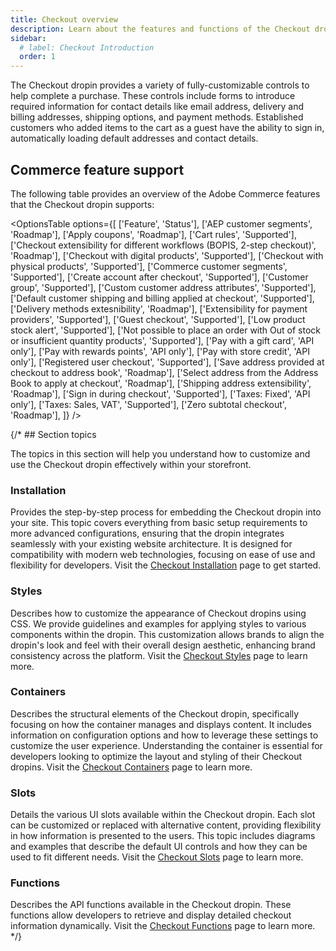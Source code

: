 ```yaml
---
title: Checkout overview
description: Learn about the features and functions of the Checkout dropin.
sidebar:
  # label: Checkout Introduction
  order: 1
---
```



The Checkout dropin provides a variety of fully-customizable controls to help complete a purchase. These controls include forms to introduce required information for contact details like email address, delivery and billing addresses, shipping options, and payment methods. Established customers who added items to the cart as a guest have the ability to sign in, automatically loading default addresses and contact details.

## Commerce feature support

The following table provides an overview of the Adobe Commerce features that the Checkout dropin supports:

<OptionsTable
  options={[
    ['Feature', 'Status'],
    ['AEP customer segments', 'Roadmap'],
    ['Apply coupons', 'Roadmap'],
    ['Cart rules', 'Supported'],
    ['Checkout extensibility for different workflows (BOPIS, 2-step checkout)', 'Roadmap'],
    ['Checkout with digital products', 'Supported'],
    ['Checkout with physical products', 'Supported'],
    ['Commerce customer segments', 'Supported'],
    ['Create account after checkout', 'Supported'],
    ['Customer group', 'Supported'],
    ['Custom customer address attributes', 'Supported'],
    ['Default customer shipping and billing applied at checkout', 'Supported'],
    ['Delivery methods extesnibility', 'Roadmap'],
    ['Extensibility for payment providers', 'Supported'],
    ['Guest checkout', 'Supported'],
    ['Low product stock alert', 'Supported'],
    ['Not possible to place an order with  Out of stock or insufficient quantity products', 'Supported'],
    ['Pay with a gift card', 'API only'],
    ['Pay with rewards points', 'API only'],
    ['Pay with store credit', 'API only'],
    ['Registered user checkout', 'Supported'],
    ['Save address provided at checkout to address book', 'Roadmap'],
    ['Select address from the Address Book to apply at checkout', 'Roadmap'],
    ['Shipping address extensibility', 'Roadmap'],
    ['Sign in during checkout', 'Supported'],
    ['Taxes: Fixed', 'API only'],
    ['Taxes: Sales, VAT', 'Supported'],
    ['Zero subtotal checkout', 'Roadmap'],
  ]}
/>

{/* ## Section topics

The topics in this section will help you understand how to customize and use the Checkout dropin effectively within your storefront.

### Installation

Provides the step-by-step process for embedding the Checkout dropin into your site. This topic covers everything from basic setup requirements to more advanced configurations, ensuring that the dropin integrates seamlessly with your existing website architecture. It is designed for compatibility with modern web technologies, focusing on ease of use and flexibility for developers. Visit the [Checkout Installation](/dropins/checkout/checkout-installation/) page to get started.

### Styles

Describes how to customize the appearance of Checkout dropins using CSS. We provide guidelines and examples for applying styles to various components within the dropin. This customization allows brands to align the dropin's look and feel with their overall design aesthetic, enhancing brand consistency across the platform. Visit the [Checkout Styles](/dropins/checkout/checkout-styles/) page to learn more.

### Containers

Describes the structural elements of the Checkout dropin, specifically focusing on how the container manages and displays content. It includes information on configuration options and how to leverage these settings to customize the user experience. Understanding the container is essential for developers looking to optimize the layout and styling of their Checkout dropins. Visit the [Checkout Containers](/dropins/checkout/checkout-containers) page to learn more.

### Slots

Details the various UI slots available within the Checkout dropin. Each slot can be customized or replaced with alternative content, providing flexibility in how information is presented to the users. This topic includes diagrams and examples that describe the default UI controls and how they can be used to fit different needs. Visit the [Checkout Slots](/dropins/checkout/checkout-slots/) page to learn more.

### Functions

Describes the API functions available in the Checkout dropin. These functions allow developers to retrieve and display detailed checkout information dynamically. Visit the [Checkout Functions](/dropins/checkout/checkout-functions/) page to learn more. */}
